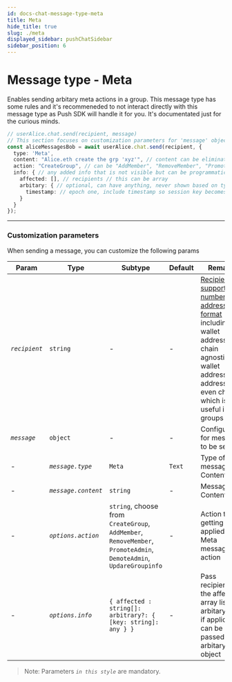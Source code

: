 ```yaml
---
id: docs-chat-message-type-meta
title: Meta
hide_title: true
slug: ./meta
displayed_sidebar: pushChatSidebar
sidebar_position: 6
---
```


# Message type - Meta
Enables sending arbitary meta actions in a group. This message type has some rules and it's recommeneded to not interact directly with this message type as Push SDK will handle it for you. It's documentated just for the curious minds.

<head>
  <title>Message Type - Meta | Push Chat | Push Documentation</title>
</head>


<Tabs className="codetabs" groupId="code-examples">
  <TabItem value="js" attributes={{className: "codetab js"}} default>
    

  ```typescript
  // userAlice.chat.send(recipient, message)
  // This section focuses on customization parameters for 'message' object
  const aliceMessagesBob = await userAlice.chat.send(recipient, {
    type: 'Meta',
    content: "Alice.eth create the grp 'xyz'", // content can be eliminated
    action: "CreateGroup", // can be "AddMember", "RemoveMember", "PromoteAdmin", etc
    info: { // any added info that is not visible but can be programmatically understood
      affected: [], // recipients // this can be array
      arbitary: { // optional, can have anything, never shown based on type
        timestamp: // epoch one, include timestamp so session key becomes different
      }
    }
  });
  ```

  </TabItem>
</Tabs>

---

### Customization parameters
When sending a message, you can customize the following params

| Param                  | Type                   | Subtype                                                        | Default | Remarks                                                                             |
| ---------------------- | ---------------------- |--------------------------------------------------------------- | ------- | ----------------------------------------------------------------------------------- |
| _`recipient`_          | `string`               | -                                                              | -       | [Recipient supports a number of address format](/docs/chat/build/types-of-recipient) including wallet address, chain agnostic wallet address, NFT addresses or even chatid which is useful in groups |
| _`message`_            | `object`               | -                                                              | -       | Configuration for message to be sent                                                |
| -                      | _`message.type`_       | `Meta`                                                         | `Text`  | Type of message Content                                                             |
| -                      | _`message.content`_    | `string`                                                       | -       | Message Content                                                                     |
| -                      | _`options.action`_     | `string`, choose from `CreateGroup`, `AddMember`, `RemoveMember`, `PromoteAdmin`, `DemoteAdmin`, `UpdareGroupinfo` | -       | Action that is getting applied in the Meta message action                                                                      |
| -                      | _`options.info`_       | `{ affected : string[]: arbitrary?: { [key: string]: any } }`  | -       | Pass recipients in the affected array list, any arbitary data if applicable can be passed in arbitary object |

> Note: Parameters _`in this style`_ are mandatory.